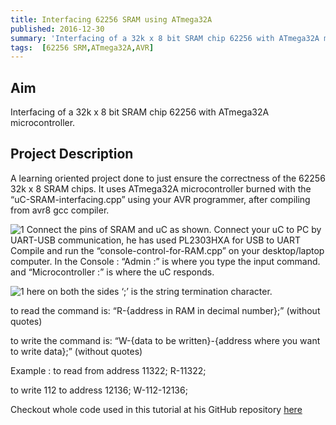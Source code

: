 ```yaml
---
title: Interfacing 62256 SRAM using ATmega32A
published: 2016-12-30
summary: 'Interfacing of a 32k x 8 bit SRAM chip 62256 with ATmega32A microcontroller.'
tags:  [62256 SRM,ATmega32A,AVR]
---
```

## Aim
Interfacing of a 32k x 8 bit SRAM chip 62256 with ATmega32A microcontroller.
<!--more-->

## Project Description
A learning oriented project done to just ensure the correctness of the 62256 32k x 8 SRAM chips. It uses ATmega32A microcontroller burned with the “uC-SRAM-interfacing.cpp” using your AVR programmer, after compiling from avr8 gcc compiler.

<Image
  src='/static/images/blog/thumbnails/Interfacing 62256 SRAM using ATmega32A.png'
  alt='1'
  width='auto'
  height='auto'
/>
Connect the pins of SRAM and uC as shown. Connect your uC to PC by UART-USB communication, he has used PL2303HXA for USB to UART Compile and run the “console-control-for-RAM.cpp” on your desktop/laptop computer. In the Console : “Admin :” is where you type the input command. and “Microcontroller :” is where the uC responds.

<Image
  src='/static/images/blog/Interfacing-SRAM/1.png'
  alt='1'
  width='auto'
  height='auto'
/>
here on both the sides ‘;’ is the string termination character.

to read the command is: “R-{address in RAM in decimal number};” (without quotes)

to write the command is: “W-{data to be written}-{address where you want to write data};” (without quotes)

Example : to read from address 11322; R-11322;

to write 112 to address 12136; W-112-12136;

Checkout whole code used in this tutorial at his GitHub repository [here](https://github.com/RohanVDvivedi/Interfacing-62256-32Kx8bit-SRAM-using-ATmega32A)

<EmbedItem url='https://www.youtube.com/embed/psKOW52DNus' />



